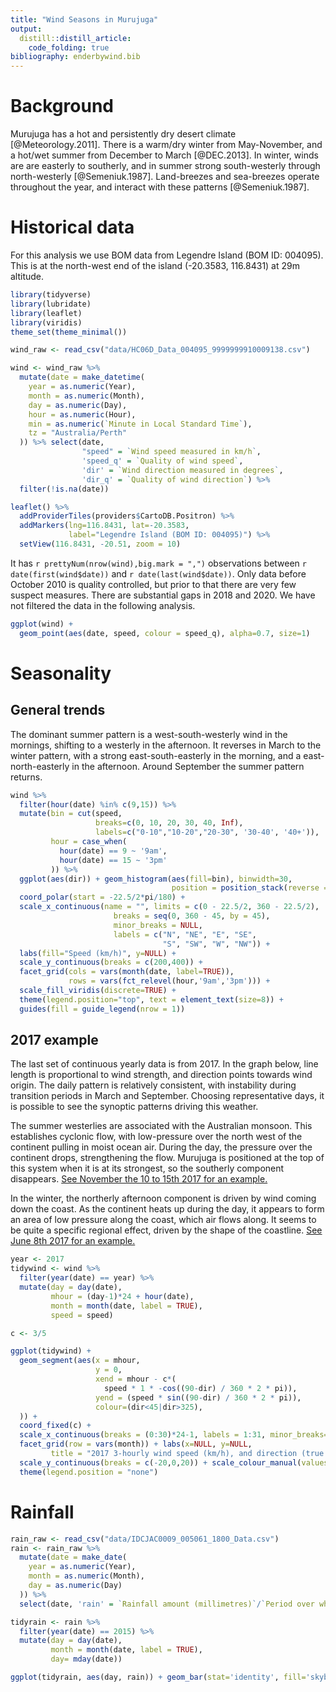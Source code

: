 ```yaml
---
title: "Wind Seasons in Murujuga"
output: 
  distill::distill_article:
    code_folding: true
bibliography: enderbywind.bib
---
```

# Background

Murujuga has a hot and persistently dry desert climate [@Meteorology.2011]. There is a warm/dry winter from May-November, and a hot/wet summer from December to March [@DEC.2013]. In winter, winds are are easterly to southerly, and in summer strong south-westerly through north-westerly [@Semeniuk.1987]. Land-breezes and sea-breezes operate throughout the year, and interact with these patterns [@Semeniuk.1987].

# Historical data

For this analysis we use BOM data from Legendre Island (BOM ID: 004095). This is at the north-west end of the island (-20.3583, 116.8431) at 29m altitude.

```r
library(tidyverse)
library(lubridate)
library(leaflet)
library(viridis)
theme_set(theme_minimal())

wind_raw <- read_csv("data/HC06D_Data_004095_9999999910009138.csv")

wind <- wind_raw %>% 
  mutate(date = make_datetime(
    year = as.numeric(Year),
    month = as.numeric(Month),
    day = as.numeric(Day),
    hour = as.numeric(Hour),
    min = as.numeric(`Minute in Local Standard Time`),
    tz = "Australia/Perth" 
  )) %>% select(date,
                "speed" = `Wind speed measured in km/h`,
                'speed_q' = `Quality of wind speed`,
                'dir' = `Wind direction measured in degrees`,
                'dir_q' = `Quality of wind direction`) %>% 
  filter(!is.na(date))

leaflet() %>%
  addProviderTiles(providers$CartoDB.Positron) %>%
  addMarkers(lng=116.8431, lat=-20.3583,
             label="Legendre Island (BOM ID: 004095)") %>% 
  setView(116.8431, -20.51, zoom = 10)
```

It has `r prettyNum(nrow(wind),big.mark = ",")` observations between `r date(first(wind$date))` and `r date(last(wind$date))`. Only data before October 2010 is quality controlled, but prior to that there are very few suspect measures. There are substantial gaps in 2018 and 2020. We have not filtered the data in the following analysis.

```r
ggplot(wind) +
  geom_point(aes(date, speed, colour = speed_q), alpha=0.7, size=1)
```

# Seasonality

## General trends

The dominant summer pattern is a west-south-westerly wind in the mornings, shifting to a westerly in the afternoon. It reverses in March to the winter pattern, with a strong east-south-easterly in the morning, and a east-north-easterly in the afternoon. Around September the summer pattern returns.

```r
wind %>%
  filter(hour(date) %in% c(9,15)) %>%  
  mutate(bin = cut(speed, 
                   breaks=c(0, 10, 20, 30, 40, Inf), 
                   labels=c("0-10","10-20","20-30", '30-40', '40+')),
         hour = case_when(
           hour(date) == 9 ~ '9am',
           hour(date) == 15 ~ '3pm'
         )) %>% 
  ggplot(aes(dir)) + geom_histogram(aes(fill=bin), binwidth=30,
                                    position = position_stack(reverse = TRUE)) +
  coord_polar(start = -22.5/2*pi/180) +
  scale_x_continuous(name = "", limits = c(0 - 22.5/2, 360 - 22.5/2), 
                       breaks = seq(0, 360 - 45, by = 45),
                       minor_breaks = NULL,
                       labels = c("N", "NE", "E", "SE",
                                  "S", "SW", "W", "NW")) + 
  labs(fill="Speed (km/h)", y=NULL) +
  scale_y_continuous(breaks = c(200,400)) +
  facet_grid(cols = vars(month(date, label=TRUE)),
             rows = vars(fct_relevel(hour,'9am','3pm'))) +
  scale_fill_viridis(discrete=TRUE) +
  theme(legend.position="top", text = element_text(size=8)) +
  guides(fill = guide_legend(nrow = 1))
```

## 2017 example

The last set of continuous yearly data is from 2017. In the graph below, line length is proportional to wind strength, and direction points towards wind origin. The daily pattern is relatively consistent, with instability during transition periods in March and September. Choosing representative days, it is possible to see the synoptic patterns driving this weather.

The summer westerlies are associated with the Australian monsoon. This establishes cyclonic flow, with low-pressure over the north west of the continent pulling in moist ocean air. During the day, the pressure over the continent drops, strengthening the flow. Murujuga is positioned at the top of this system when it is at its strongest, so the southerly component disappears. [See November the 10 to 15th 2017 for an example.](https://earth.nullschool.net/#2017/11/12/0600Z/wind/surface/level/overlay=mean_sea_level_pressure/orthographic=-240.32,-20.68,3155)

In the winter, the northerly afternoon component is driven by wind coming down the coast. As the continent heats up during the day, it appears to form an area of low pressure along the coast, which air flows along. It seems to be quite a specific regional effect, driven by the shape of the coastline. [See June 8th 2017 for an example.](https://earth.nullschool.net/#2017/06/08/0900Z/wind/surface/level/overlay=temp/orthographic=-240.32,-20.68,3155)

```r
year <- 2017
tidywind <- wind %>% 
  filter(year(date) == year) %>% 
  mutate(day = day(date),
         mhour = (day-1)*24 + hour(date),
         month = month(date, label = TRUE),
         speed = speed)

c <- 3/5

ggplot(tidywind) +
  geom_segment(aes(x = mhour,
                   y = 0,
                   xend = mhour - c*(
                     speed * 1 * -cos((90-dir) / 360 * 2 * pi)),
                   yend = (speed * sin((90-dir) / 360 * 2 * pi)),
                   colour=(dir<45|dir>325),
  )) +
  coord_fixed(c) +
  scale_x_continuous(breaks = (0:30)*24-1, labels = 1:31, minor_breaks=NULL) +
  facet_grid(row = vars(month)) + labs(x=NULL, y=NULL,
         title = "2017 3-hourly wind speed (km/h), and direction (true °) for Legendre Island") +
  scale_y_continuous(breaks = c(-20,0,20)) + scale_colour_manual(values=c('black', 'red')) +
  theme(legend.position = "none")
```

# Rainfall

```r
rain_raw <- read_csv("data/IDCJAC0009_005061_1800_Data.csv")
rain <- rain_raw %>%  
  mutate(date = make_date(
    year = as.numeric(Year),
    month = as.numeric(Month),
    day = as.numeric(Day)
  )) %>% 
  select(date, 'rain' = `Rainfall amount (millimetres)`/`Period over which rainfall was measured (days)`)
```

```r
tidyrain <- rain %>% 
  filter(year(date) == 2015) %>% 
  mutate(day = day(date),
         month = month(date, label = TRUE),
         day= mday(date))

ggplot(tidyrain, aes(day, rain)) + geom_bar(stat='identity', fill='skyblue') + facet_grid(row = vars(month))
```

